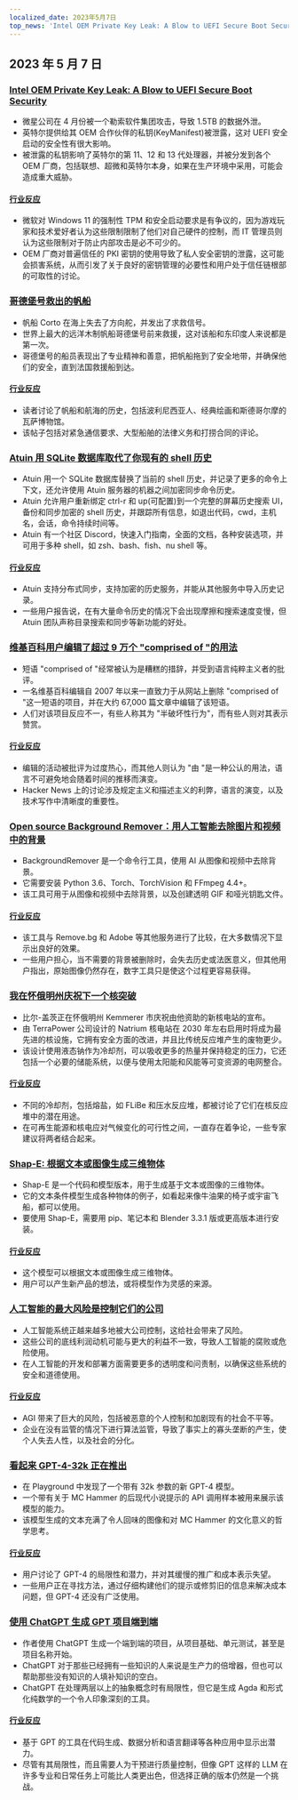 ```yaml
---
localized_date: 2023年5月7日
top_news: 'Intel OEM Private Key Leak: A Blow to UEFI Secure Boot Security'
---
```




## 2023 年 5 月 7 日

### [Intel OEM Private Key Leak: A Blow to UEFI Secure Boot Security](https://securityonline.info/intel-oem-private-key-leak-a-blow-to-uefi-secure-boot-security/)

- 微星公司在 4 月份被一个勒索软件集团攻击，导致 1.5TB 的数据外泄。
- 英特尔提供给其 OEM 合作伙伴的私钥(KeyManifest)被泄露，这对 UEFI 安全启动的安全性有很大影响。
- 被泄露的私钥影响了英特尔的第 11、12 和 13 代处理器，并被分发到各个 OEM 厂商，包括联想、超微和英特尔本身，如果在生产环境中采用，可能会造成重大威胁。

#### [行业反应](http://news.ycombinator.com/item?id=35843566)

- 微软对 Windows 11 的强制性 TPM 和安全启动要求是有争议的，因为游戏玩家和技术爱好者认为这些限制限制了他们对自己硬件的控制，而 IT 管理员则认为这些限制对于防止内部攻击是必不可少的。
- OEM 厂商对普遍信任的 PKI 密钥的使用导致了私人安全密钥的泄露，这可能会损害系统，从而引发了关于良好的密钥管理的必要性和用户处于信任链根部的可取性的讨论。

### [哥德堡号救出的帆船](https://www.gotheborg.se/news/rescue-of-sailing-boat/)

- 帆船 Corto 在海上失去了方向舵，并发出了求救信号。
- 世界上最大的远洋木制帆船哥德堡号前来救援，这对该船和东印度人来说都是第一次。
- 哥德堡号的船员表现出了专业精神和善意，把帆船拖到了安全地带，并确保他们的安全，直到法国救援船到达。

#### [行业反应](http://news.ycombinator.com/item?id=35838751)

- 读者讨论了帆船和航海的历史，包括波利尼西亚人、经典绘画和斯德哥尔摩的瓦萨博物馆。
- 该帖子包括对紧急通信要求、大型船舶的法律义务和打捞合同的评论。

### [Atuin 用 SQLite 数据库取代了你现有的 shell 历史](https://github.com/ellie/atuin)

- Atuin 用一个 SQLite 数据库替换了当前的 shell 历史，并记录了更多的命令上下文，还允许使用 Atuin 服务器的机器之间加密同步命令历史。
- Atuin 允许用户重新绑定 ctrl-r 和 up(可配置)到一个完整的屏幕历史搜索 UI，备份和同步加密的 shell 历史，并跟踪所有信息，如退出代码，cwd，主机名，会话，命令持续时间等。
- Atuin 有一个社区 Discord，快速入门指南，全面的文档，各种安装选项，并可用于多种 shell，如 zsh、bash、fish、nu shell 等。

#### [行业反应](http://news.ycombinator.com/item?id=35839470)

- Atuin 支持分布式同步，支持加密的历史服务，并能从其他服务中导入历史记录。
- 一些用户报告说，在有大量命令历史的情况下会出现摩擦和搜索速度变慢，但 Atuin 团队声称目录搜索和同步等新功能的好处。

### [维基百科用户编辑了超过 9 万个 "comprised of "的用法](https://en.wikipedia.org/wiki/User:Giraffedata/comprised_of)

- 短语 "comprised of "经常被认为是糟糕的措辞，并受到语言纯粹主义者的批评。
- 一名维基百科编辑自 2007 年以来一直致力于从网站上删除 "comprised of "这一短语的项目，并在大约 67,000 篇文章中编辑了该短语。
- 人们对该项目反应不一，有些人称其为 "半破坏性行为"，而有些人则对其表示赞赏。

#### [行业反应](http://news.ycombinator.com/item?id=35838180)

- 编辑的活动被批评为过度热心，而其他人则认为 "由 "是一种公认的用法，语言不可避免地会随着时间的推移而演变。
- Hacker News 上的讨论涉及规定主义和描述主义的利弊，语言的演变，以及技术写作中清晰度的重要性。

### [Open source Background Remover：用人工智能去除图片和视频中的背景](https://github.com/nadermx/backgroundremover)

- BackgroundRemover 是一个命令行工具，使用 AI 从图像和视频中去除背景。
- 它需要安装 Python 3.6、Torch、TorchVision 和 FFmpeg 4.4+。
- 该工具可用于从图像和视频中去除背景，以及创建透明 GIF 和哑光钥匙文件。

#### [行业反应](http://news.ycombinator.com/item?id=35838504)

- 该工具与 Remove.bg 和 Adobe 等其他服务进行了比较，在大多数情况下显示出良好的效果。
- 一些用户担心，当不需要的背景被删除时，会失去历史或法医意义，但其他用户指出，原始图像仍然存在，数字工具只是使这个过程更容易获得。

### [我在怀俄明州庆祝下一个核突破](https://www.gatesnotes.com/Wyoming-TerraPower)

- 比尔-盖茨正在怀俄明州 Kemmerer 市庆祝由他资助的新核电站的宣布。
- 由 TerraPower 公司设计的 Natrium 核电站在 2030 年左右启用时将成为最先进的核设施，它拥有安全方面的改进，并且比传统反应堆产生的废物更少。
- 该设计使用液态钠作为冷却剂，可以吸收更多的热量并保持稳定的压力，它还包括一个必要的储能系统，以便与使用太阳能和风能等可变资源的电网整合。

#### [行业反应](http://news.ycombinator.com/item?id=35838407)

- 不同的冷却剂，包括熔盐，如 FLiBe 和压水反应堆，都被讨论了它们在核反应堆中的潜在用途。
- 在可再生能源和核电应对气候变化的可行性之间，一直存在着争论，一些专家建议将两者结合起来。

### [Shap-E: 根据文本或图像生成三维物体](https://github.com/openai/shap-e)

- Shap-E 是一个代码和模型版本，用于生成基于文本或图像的三维物体。
- 它的文本条件模型生成各种物体的例子，如看起来像牛油果的椅子或宇宙飞船，都可以使用。
- 要使用 Shap-E，需要用 pip、笔记本和 Blender 3.3.1 版或更高版本进行安装。

#### [行业反应](http://news.ycombinator.com/item?id=35836976)

- 这个模型可以根据文本或图像生成三维物体。
- 用户可以产生新产品的想法，或将模型作为灵感的来源。

### [人工智能的最大风险是控制它们的公司](https://www.fastcompany.com/90892235/researcher-meredith-whittaker-says-ais-biggest-risk-isnt-consciousness-its-the-corporations-that-control-them)

- 人工智能系统正越来越多地被大公司控制，这给社会带来了风险。
- 这些公司的底线利润动机可能与更大的利益不一致，导致人工智能的腐败或危险使用。
- 在人工智能的开发和部署方面需要更多的透明度和问责制，以确保这些系统的安全和道德使用。

#### [行业反应](http://news.ycombinator.com/item?id=35841542)

- AGI 带来了巨大的风险，包括被恶意的个人控制和加剧现有的社会不平等。
- 企业在没有监管的情况下进行算法监管，导致了事实上的寡头垄断的产生，使个人失去人性，以及社会的分化。

### [看起来 GPT-4-32k 正在推出](https://community.openai.com/t/it-looks-like-gpt-4-32k-is-rolling-out/194615)

- 在 Playground 中发现了一个带有 32k 参数的新 GPT-4 模型。
- 一个带有关于 MC Hammer 的后现代小说提示的 API 调用样本被用来展示该模型的能力。
- 该模型生成的文本充满了令人回味的图像和对 MC Hammer 的文化意义的哲学思考。

#### [行业反应](http://news.ycombinator.com/item?id=35841460)

- 用户讨论了 GPT-4 的局限性和潜力，并对其缓慢的推广和成本表示失望。
- 一些用户正在寻找方法，通过仔细构建他们的提示或修剪旧的信息来解决成本问题，但 GPT-4 还没有广泛使用。

### [使用 ChatGPT 生成 GPT 项目端到端](https://github.com/ixaxaar/VardaGPT/blob/master/STORY.md)

- 作者使用 ChatGPT 生成一个端到端的项目，从项目基础、单元测试，甚至是项目名称开始。
- ChatGPT 对于那些已经拥有一些知识的人来说是生产力的倍增器，但也可以帮助那些没有知识的人填补知识的空白。
- ChatGPT 在处理两层以上的抽象概念时有局限性，但它是生成 Agda 和形式化纯数学的一个令人印象深刻的工具。

#### [行业反应](http://news.ycombinator.com/item?id=35839536)

- 基于 GPT 的工具在代码生成、数据分析和语言翻译等各种应用中显示出潜力。
- 尽管有其局限性，而且需要人为干预进行质量控制，但像 GPT 这样的 LLM 在许多专业和日常任务上可能比人类更出色，但选择正确的版本仍然是一个挑战。

</Steps>

